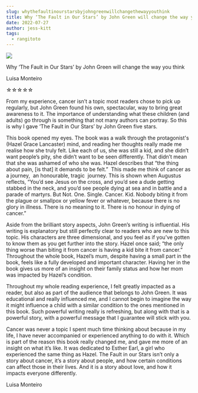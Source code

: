 ```yaml
---
slug: whythefaultinourstarsbyjohngreenwillchangethewayyouthink
title: Why ‘The Fault in Our Stars’ by John Green will change the way you think
date: 2022-07-27
author: jess-kitt
tags:
  - rangitoto
---
```

![](/images/fault.png)

<!--StartFragment-->

Why ‘The Fault in Our Stars’ by John Green will change the way you think

Luisa Monteiro

☆☆☆☆☆

From my experience, cancer isn’t a topic most readers chose to pick up regularly, but John Green found his own, spectacular, way to bring great awareness to it. The importance of understanding what these children (and adults) go through is something that not many authors can portray. So this is why I gave ‘The Fault in Our Stars’ by John Green five stars.

This book opened my eyes. The book was a walk through the protagonist's (Hazel Grace Lancaster) mind, and reading her thoughts really made me realise how she truly felt. Like each of us, she was still a kid, and she didn’t want people’s pity, she didn’t want to be seen differently. That didn’t mean that she was ashamed of who she was. Hazel describes that “the thing about pain, \[is that] it demands to be felt.”  This made me think of cancer as a journey,  an honourable, tragic  journey. This is shown when Augustus reflects, “You’d see Jesus on the cross, and you’d see a dude getting stabbed in the neck, and you’d see people dying at sea and in battle and a parade of martyrs. But Not. One. Single. Cancer. Kid. Nobody biting it from the plague or smallpox or yellow fever or whatever, because there is no glory in illness. There is no meaning to it. There is no honour in dying of cancer.”  

Aside from the brilliant story aspects, John Green’s writing is influential. His writing is explanatory but still perfectly clear to readers who are new to this topic. His characters are three dimensional, and you feel as if you’ve gotten to know them as you get further into the story. Hazel once said; “the only thing worse than biting it from cancer is having a kid bite it from cancer.” Throughout the whole book, Hazel’s mum, despite having a small part in the book, feels like a fully developed and important character. Having her in the book gives us more of an insight on their family status and how her mom was impacted by Hazel’s condition. 

Throughout my whole reading experience, I felt greatly impacted as a reader, but also as part of the audience that belongs to John Green. It was educational and really influenced me, and I cannot begin to imagine the way it might influence a child with a similar condition to the ones mentioned in this book. Such powerful writing really is refreshing, but along with that is a powerful story, with a powerful message that I guarantee will stick with you.

Cancer was never a topic I spent much time thinking about because in my life, I have never accompanied or experienced anything to do with it. Which is part of the reason this book really changed me, and gave me more of an insight on what it’s like. It was dedicated to Esther Earl, a girl who experienced the same thing as Hazel. The Fault in our Stars isn’t only a story about cancer, it’s a story about people, and how certain conditions can affect those in their lives. And it is a story about love, and how it impacts everyone differently.

Luisa Monteiro

<!--EndFragment-->

<!--EndFragment-->